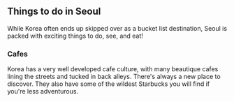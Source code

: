 ## Things to do in Seoul

While Korea often ends up skipped over as a bucket list destination, Seoul is packed with exciting things to do, see, and eat!

### Cafes

Korea has a very well developed cafe culture, with many beautique cafes lining the streets and tucked in back alleys. There's always a new place to discover. They also have some of the wildest Starbucks you will find if you're less adventurous.
